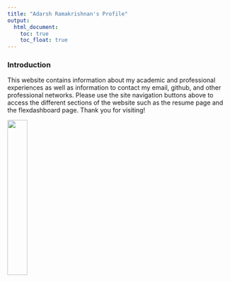 ```yaml
---
title: "Adarsh Ramakrishnan's Profile"
output: 
  html_document:
    toc: true
    toc_float: true
---
```


### Introduction

This website contains information about my academic and professional experiences as well as information to contact my email, github, and other professional networks. Please use the site navigation buttons above to access the different sections of the website such as the resume page and the flexdashboard page. Thank you for visiting! 

<img src="images/profile_pic.jpg" style="width:30%">

